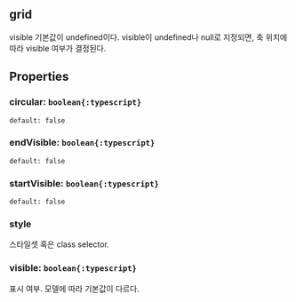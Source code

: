 ## grid
visible 기본값이 undefined이다.
visible이 undefined나 null로 지정되면, 축 위치에 따라 visible 여부가 결정된다.
## Properties

### circular: `boolean{:typescript}`
`default: false`  

### endVisible: `boolean{:typescript}`
`default: false`  

### startVisible: `boolean{:typescript}`
`default: false`  

### style
스타일셋 혹은 class selector.  

### visible: `boolean{:typescript}`
표시 여부.
모델에 따라 기본값이 다르다.  

